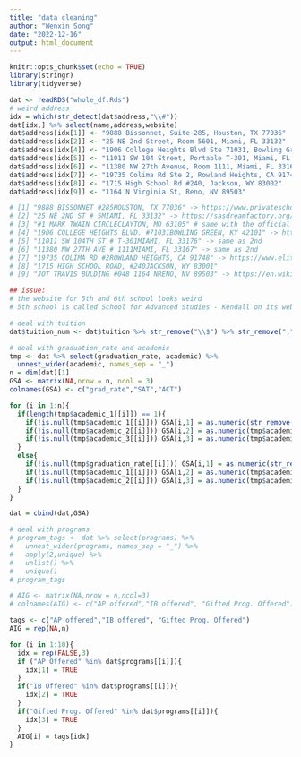 ```yaml
---
title: "data cleaning"
author: "Wenxin Song"
date: "2022-12-16"
output: html_document
---
```


```r
knitr::opts_chunk$set(echo = TRUE)
library(stringr)
library(tidyverse)
```

```r
dat <- readRDS("whole_df.Rds")
# weird address
idx = which(str_detect(dat$address,"\\#"))
dat[idx,] %>% select(name,address,website)
dat$address[idx[1]] <- "9888 Bissonnet, Suite-285, Houston, TX 77036"
dat$address[idx[2]] <- "25 NE 2nd Street, Room 5601, Miami, FL 33132"
dat$address[idx[4]] <- "1906 College Heights Blvd Ste 71031, Bowling Green, KY 42101"
dat$address[idx[5]] <- "11011 SW 104 Street, Portable T-301, Miami, FL 33176"
dat$address[idx[6]] <- "11380 NW 27th Avenue, Room 1111, Miami, FL 33167"
dat$address[idx[7]] <- "19735 Colima Rd Ste 2, Rowland Heights, CA 91748"
dat$address[idx[8]] <- "1715 High School Rd #240, Jackson, WY 83002"
dat$address[idx[9]] <- "1164 N Virginia St, Reno, NV 89503"

# [1] "9888 BISSONNET #285HOUSTON, TX 77036" -> https://www.privateschoolreview.com/knowledge-first-empowerment-academy-profile           
# [2] "25 NE 2ND ST # 5MIAMI, FL 33132" -> https://sasdreamfactory.org/apps/pages/index.jsp?uREC_ID=475252&type=d
# [3] "#1 MARK TWAIN CIRCLECLAYTON, MO 63105" # same with the official website                   
# [4] "1906 COLLEGE HEIGHTS BLVD. #71031BOWLING GREEN, KY 42101" -> https://www.wku.edu/admissions/tours.php
# [5] "11011 SW 104TH ST # T-301MIAMI, FL 33176" -> same as 2nd                
# [6] "11380 NW 27TH AVE # 1111MIAMI, FL 33167" -> same as 2nd                 
# [7] "19735 COLIMA RD #2ROWLAND HEIGHTS, CA 91748" -> https://www.eliteopenschool.org/sevp-certified-locations           
# [8] "1715 HIGH SCHOOL ROAD, #240JACKSON, WY 83001"            
# [9] "JOT TRAVIS BULDING #048 1164 NRENO, NV 89503" -> https://en.wikipedia.org/wiki/Davidson_Academy_(Reno,_Nevada)#:~:text=The%20Davidson%20Academy%20is%20a%20school%20for%20profoundly,Reno%20campus%20for%20students%20living%20in%20the%20area.   

## issue:
# the website for 5th and 6th school looks weird
# 5th school is called School for Advanced Studies - Kendall on its website
```

```r
# deal with tuition
dat$tuition_num <- dat$tuition %>% str_remove("\\$") %>% str_remove(",") %>% as.numeric()
```

```r
# deal with graduation_rate and academic
tmp <- dat %>% select(graduation_rate, academic) %>%
  unnest_wider(academic, names_sep = "_") 
n = dim(dat)[1]
GSA <- matrix(NA,nrow = n, ncol = 3)
colnames(GSA) <- c("grad_rate","SAT","ACT")

for (i in 1:n){
  if(length(tmp$academic_1[[i]]) == 1){
    if(!is.null(tmp$academic_1[[i]])) GSA[i,1] = as.numeric(str_remove(tmp$academic_1[[i]],"%"))/100
    if(!is.null(tmp$academic_2[[i]])) GSA[i,2] = as.numeric(tmp$academic_2[[i]][1])
    if(!is.null(tmp$academic_3[[i]])) GSA[i,3] = as.numeric(tmp$academic_3[[i]][1])
  }
  else{
    if(!is.null(tmp$graduation_rate[[i]])) GSA[i,1] = as.numeric(str_remove(tmp$graduation_rate[[i]],"%"))/100
    if(!is.null(tmp$academic_1[[i]])) GSA[i,2] = as.numeric(tmp$academic_1[[i]][1])
    if(!is.null(tmp$academic_2[[i]])) GSA[i,3] = as.numeric(tmp$academic_2[[i]][1])
  }
}

dat = cbind(dat,GSA)
```

```r
# deal with programs
# program_tags <- dat %>% select(programs) %>%
#   unnest_wider(programs, names_sep = "_") %>%
#   apply(2,unique) %>%
#   unlist() %>%
#   unique()
# program_tags

# AIG <- matrix(NA,nrow = n,ncol=3)
# colnames(AIG) <- c("AP offered","IB offered", "Gifted Prog. Offered")

tags <- c("AP offered","IB offered", "Gifted Prog. Offered")
AIG = rep(NA,n)

for (i in 1:10){
  idx = rep(FALSE,3)
  if ("AP Offered" %in% dat$programs[[i]]){
    idx[1] = TRUE
  }
  if("IB Offered" %in% dat$programs[[i]]){
    idx[2] = TRUE
  }
  if("Gifted Prog. Offered" %in% dat$programs[[i]]){
    idx[3] = TRUE
  }
  AIG[i] = tags[idx]
}
```



